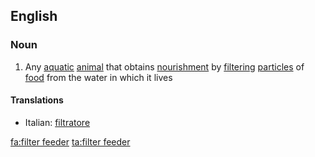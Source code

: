 ==English==

===Noun===
{{wikipedia}}
{{en-noun|sg=[[filter]] [[feeder]]}}

# {{biology}} Any [[aquatic]] [[animal]] that obtains [[nourishment]] by [[filtering]] [[particle]]s of [[food]] from the water in which it lives

====Translations====
{{trans-top}}
* Italian: [[filtratore]] {{f}}
{{trans-mid}}
{{trans-bottom}}

[[fa:filter feeder]]
[[ta:filter feeder]]